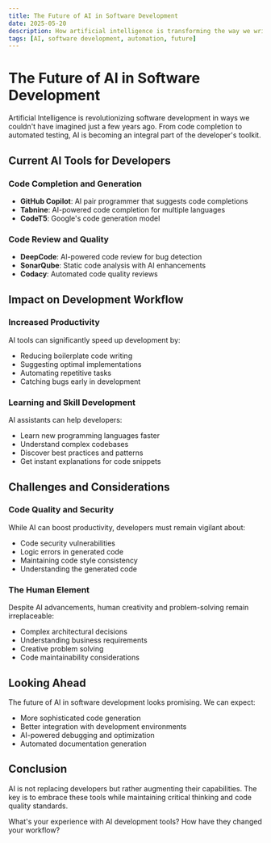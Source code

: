 ```yaml
---
title: The Future of AI in Software Development
date: 2025-05-20
description: How artificial intelligence is transforming the way we write and maintain code
tags: [AI, software development, automation, future]
---
```


# The Future of AI in Software Development

Artificial Intelligence is revolutionizing software development in ways we couldn't have imagined just a few years ago. From code completion to automated testing, AI is becoming an integral part of the developer's toolkit.

## Current AI Tools for Developers

### Code Completion and Generation

- **GitHub Copilot**: AI pair programmer that suggests code completions
- **Tabnine**: AI-powered code completion for multiple languages
- **CodeT5**: Google's code generation model

### Code Review and Quality

- **DeepCode**: AI-powered code review for bug detection
- **SonarQube**: Static code analysis with AI enhancements
- **Codacy**: Automated code quality reviews

## Impact on Development Workflow

### Increased Productivity

AI tools can significantly speed up development by:

- Reducing boilerplate code writing
- Suggesting optimal implementations
- Automating repetitive tasks
- Catching bugs early in development

### Learning and Skill Development

AI assistants can help developers:

- Learn new programming languages faster
- Understand complex codebases
- Discover best practices and patterns
- Get instant explanations for code snippets

## Challenges and Considerations

### Code Quality and Security

While AI can boost productivity, developers must remain vigilant about:

- Code security vulnerabilities
- Logic errors in generated code
- Maintaining code style consistency
- Understanding the generated code

### The Human Element

Despite AI advancements, human creativity and problem-solving remain irreplaceable:

- Complex architectural decisions
- Understanding business requirements
- Creative problem solving
- Code maintainability considerations

## Looking Ahead

The future of AI in software development looks promising. We can expect:

- More sophisticated code generation
- Better integration with development environments
- AI-powered debugging and optimization
- Automated documentation generation

## Conclusion

AI is not replacing developers but rather augmenting their capabilities. The key is to embrace these tools while maintaining critical thinking and code quality standards.

What's your experience with AI development tools? How have they changed your workflow?
